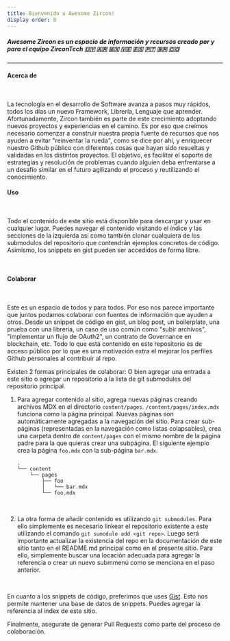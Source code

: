 ```yaml
---
title: Bienvenido a Awesome Zircon!
display order: 0
---
```


##### <b>Awesome Zircon</b> es un espacio de información y recursos creado por y para el equipo ZirconTech 🇺🇾 🇦🇷 🇲🇽 🇻🇪 🇪🇸 🇵🇹 🇧🇷 🇨🇴

<hr />

#### Acerca de 
<br />
<p>
La tecnología en el desarrollo de Software avanza a pasos muy rápidos, todos los días un nuevo Framework, Librería, Lenguaje que aprender. 
Afortunadamente, Zircon también es parte de este crecimiento adoptando nuevos proyectos y experiencias en el camino. Es por eso que creímos necesario
comenzar a construir nuestra propia fuente de recursos que nos ayuden a evitar "reinventar la rueda", como se dice por ahí, y enriquecer nuestro Github público
con diferentes cosas que hayan sido resueltas y validadas en los distintos proyectos. El objetivo, es facilitar el soporte de estrategias y resolución de problemas cuando
alguien deba enfrentarse a un desafío similar en el futuro agilizando el proceso y reutilizando el conocimiento.
</p>

#### Uso
<br />
<p>
Todo el contenido de este sitio está disponible para descargar y usar en cualquier lugar. Puedes navegar el contenido visitando el índice y las secciones de la izquierda así como también
clonar cualquiera de los submodulos del repositorio que contendrán ejemplos concretos de código. Asimismo, los snippets en gist pueden ser accedidos de forma libre.
</p>
<br />

#### Colaborar
<br />

Este es un espacio de todos y para todos. Por eso nos parece importante que juntos podamos colaborar con fuentes de información que ayuden a otros. Desde un snippet de código en gist,
un blog post, un boilerplate, una prueba con una librería, un caso de uso común como "subir archivos", "implementar un flujo de OAuth2", un contrato de Governance en blockchain, etc.
Todo lo que está contenido en este repositorio es de acceso público por lo que es una motivación extra el mejorar los perfiles Github personales al contribuir al repo.

Existen 2 formas principales de colaborar: O bien agregar una entrada a este sitio o agregar un repositorio a la lista de git submodules del repositorio principal.

1.  Para agregar contenido al sitio, agrega nuevas páginas creando archivos MDX en el directorio `content/pages`. `/content/pages/index.mdx` funciona como la página principal. 
    Nuevas páginas son automáticamente agregadas a la navegación del sitio. Para crear sub-páginas (representadas en la navegación como listas colapsables), 
    crea una carpeta dentro de `content/pages` con el mismo nombre de la página padre para la que quieras crear una subpágina. 
    El siguiente ejemplo crea la página `foo.mdx` con la sub-página `bar.mdx`.

    ```text
    .
    └── content
        └── pages
            ├── foo
            │   └── bar.mdx
            └── foo.mdx
    ```
<br />

2.  La otra forma de añadir contenido es utilizando `git submodules`. Para ello simplemente es necesario linkear el repositorio existente a este utilizando el comando
    `git sumodule add <git repo>`. Luego será importante actualizar la existencia del repo en la documentación de este sitio tanto en el README.md principal como en el presente sitio.
    Para ello, simplemente buscar una locación adecuada para agregar la referencia o crear un nuevo submmenú como se menciona en el paso anterior.

<br />

En cuanto a los snippets de código, preferimos que uses [Gist](https://gist.github.com/). Esto nos permite mantener una base de datos de snippets. Puedes agregar la referencia al index de este sitio.

Finalmente, asegurate de generar Pull Requests como parte del proceso de colaboración.


